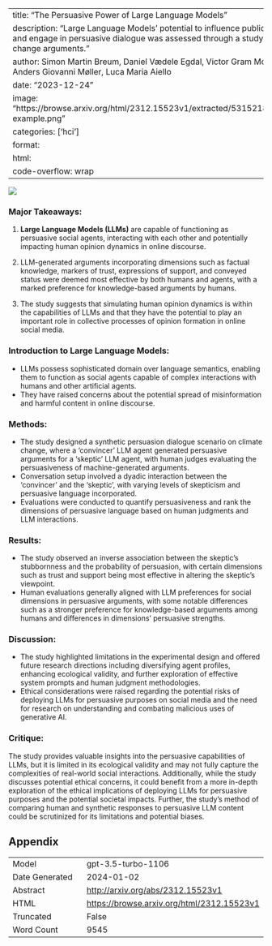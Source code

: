 
---
title: "The Persuasive Power of Large Language Models"
description: "Large Language Models' potential to influence public opinion and engage in persuasive dialogue was assessed through a study on climate change arguments."
author: Simon Martin Breum, Daniel Vædele Egdal, Victor Gram Mortensen, Anders Giovanni Møller, Luca Maria Aiello
date: "2023-12-24"
image: "https://browse.arxiv.org/html/2312.15523v1/extracted/5315218/img/chat-example.png"
categories: ['hci']
format:
  html:
    code-overflow: wrap
---

![](https://browse.arxiv.org/html/2312.15523v1/extracted/5315218/img/chat-example.png)

### Major Takeaways:

1. **Large Language Models (LLMs)** are capable of functioning as persuasive social agents, interacting with each other and potentially impacting human opinion dynamics in online discourse.

2. LLM-generated arguments incorporating dimensions such as factual knowledge, markers of trust, expressions of support, and conveyed status were deemed most effective by both humans and agents, with a marked preference for knowledge-based arguments by humans.

3. The study suggests that simulating human opinion dynamics is within the capabilities of LLMs and that they have the potential to play an important role in collective processes of opinion formation in online social media.


### Introduction to Large Language Models:

- LLMs possess sophisticated domain over language semantics, enabling them to function as social agents capable of complex interactions with humans and other artificial agents.
- They have raised concerns about the potential spread of misinformation and harmful content in online discourse.

### Methods:

- The study designed a synthetic persuasion dialogue scenario on climate change, where a 'convincer' LLM agent generated persuasive arguments for a 'skeptic' LLM agent, with human judges evaluating the persuasiveness of machine-generated arguments.
- Conversation setup involved a dyadic interaction between the 'convincer' and the 'skeptic', with varying levels of skepticism and persuasive language incorporated.
- Evaluations were conducted to quantify persuasiveness and rank the dimensions of persuasive language based on human judgments and LLM interactions.

### Results:

- The study observed an inverse association between the skeptic's stubbornness and the probability of persuasion, with certain dimensions such as trust and support being most effective in altering the skeptic's viewpoint.
- Human evaluations generally aligned with LLM preferences for social dimensions in persuasive arguments, with some notable differences such as a stronger preference for knowledge-based arguments among humans and differences in dimensions' persuasive strengths.

### Discussion:

- The study highlighted limitations in the experimental design and offered future research directions including diversifying agent profiles, enhancing ecological validity, and further exploration of effective system prompts and human judgment methodologies.
- Ethical considerations were raised regarding the potential risks of deploying LLMs for persuasive purposes on social media and the need for research on understanding and combating malicious uses of generative AI.

### Critique:

The study provides valuable insights into the persuasive capabilities of LLMs, but it is limited in its ecological validity and may not fully capture the complexities of real-world social interactions. Additionally, while the study discusses potential ethical concerns, it could benefit from a more in-depth exploration of the ethical implications of deploying LLMs for persuasive purposes and the potential societal impacts. Further, the study's method of comparing human and synthetic responses to persuasive LLM content could be scrutinized for its limitations and potential biases.

## Appendix

|          |          |
|----------|----------|
| Model     | gpt-3.5-turbo-1106       |
| Date Generated     | 2024-01-02       |
| Abstract | [http://arxiv.org/abs/2312.15523v1](http://arxiv.org/abs/2312.15523v1)        |
| HTML     | [https://browse.arxiv.org/html/2312.15523v1](https://browse.arxiv.org/html/2312.15523v1)       |
| Truncated       | False       |
| Word Count       | 9545       |